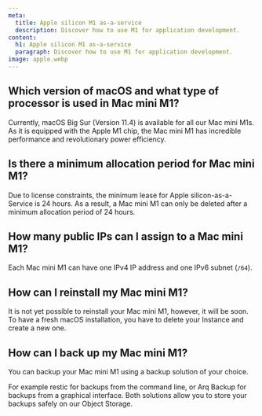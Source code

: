 ```yaml
---
meta:
  title: Apple silicon M1 as-a-service
  description: Discover how to use M1 for application development.
content:
  h1: Apple silicon M1 as-a-service
  paragraph: Discover how to use M1 for application development.
image: apple.webp
---
```


## Which version of macOS and what type of processor is used in Mac mini M1?

Currently, macOS Big Sur (Version 11.4) is available for all our Mac mini M1s. As it is equipped with the Apple M1 chip, the Mac mini M1 has incredible performance and revolutionary power efficiency.

## Is there a minimum allocation period for Mac mini M1?
Due to license constraints, the minimum lease for Apple silicon-as-a-Service is 24 hours. 
As a result, a Mac mini M1 can only be deleted after a minimum allocation period of 24 hours.

## How many public IPs can I assign to a Mac mini M1?
Each Mac mini M1 can have one IPv4 IP address and one IPv6 subnet (`/64`).

## How can I reinstall my Mac mini M1?
It is not yet possible to reinstall your Mac mini M1, however, it will be soon. 
To have a fresh macOS installation, you have to delete your Instance and create a new one.

## How can I back up my Mac mini M1?
You can backup your Mac mini M1 using a backup solution of your choice. 

For example restic for backups from the command line, or Arq Backup for backups from a graphical interface. Both solutions allow you to store your backups safely on our Object Storage.

